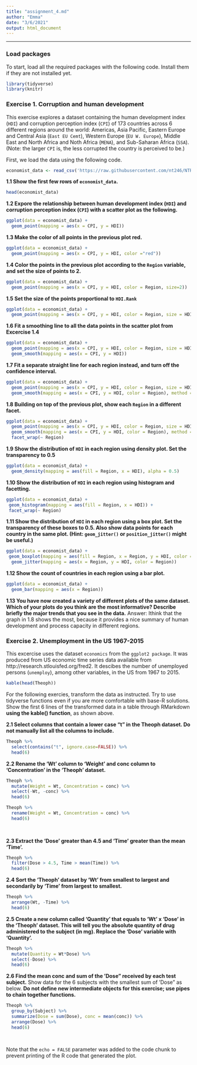 ```yaml
---
title: "assignment_4.md"
author: "Emma"
date: "3/6/2021"
output: html_document
---
```


---




### **Load packages**
To start, load all the required packages with the following code. Install them if they are not installed yet.

```r
library(tidyverse)
library(knitr)
```

### **Exercise 1. Corruption and human development**
This exercise explores a dataset containing the human development index (`HDI`) and corruption perception index (`CPI`) of 173 countries across 6 different regions around the world: Americas, Asia Pacific, Eastern Europe and Central Asia (`East EU Cemt`), Western Europe (`EU W. Europe`), Middle East and North Africa and Noth Africa (`MENA`), and Sub-Saharan Africa (`SSA`). (Note: the larger `CPI` is, the less corrupted the country is perceived to be.)


First, we load the data using the following code.
```r
economist_data <- read_csv('https://raw.githubusercontent.com/nt246/NTRES-6100-data-science/master/datasets/EconomistData.csv')
```
**1.1 Show the first few rows of `economist_data`.**

```r
head(economist_data)
```

**1.2 Expore the relationship between human development index (`HDI`) and corruption perception index (`CPI`) with a scatter plot as the following.**

```r
ggplot(data = economist_data) + 
  geom_point(mapping = aes(x = CPI, y = HDI)) 
```

**1.3 Make the color of all points in the previous plot red.**

```r
ggplot(data = economist_data) + 
  geom_point(mapping = aes(x = CPI, y = HDI, color ="red")) 
```

**1.4 Color the points in the previous plot according to the `Region` variable, and set the size of points to 2.**

```r
ggplot(data = economist_data) + 
  geom_point(mapping = aes(x = CPI, y = HDI, color = Region, size=2))
```

**1.5 Set the size of the points proportional to `HDI.Rank`**

```r
ggplot(data = economist_data) + 
  geom_point(mapping = aes(x = CPI, y = HDI, color = Region, size = HDI.Rank))
```

**1.6 Fit a smoothing line to all the data points in the scatter plot from Excercise 1.4**

```r
ggplot(data = economist_data) + 
  geom_point(mapping = aes(x = CPI, y = HDI, color = Region, size = HDI.Rank), shape = 16) +
  geom_smooth(mapping = aes(x = CPI, y = HDI))
```

**1.7 Fit a separate straight line for each region instead, and turn off the confidence interval.**

```r
ggplot(data = economist_data) + 
  geom_point(mapping = aes(x = CPI, y = HDI, color = Region, size = HDI.Rank), shape = 16) +
  geom_smooth(mapping = aes(x = CPI, y = HDI, color = Region), method = "lm", se = FALSE)

```


**1.8 Building on top of the previous plot, show each `Region` in a different facet.**
```r
ggplot(data = economist_data) + 
  geom_point(mapping = aes(x = CPI, y = HDI, color = Region, size = HDI.Rank), shape = 16) +
  geom_smooth(mapping = aes(x = CPI, y = HDI, color = Region), method = "lm", se = FALSE) +
  facet_wrap(~ Region)
```
**1.9 Show the distribution of `HDI` in each region using density plot. Set the transparency to 0.5**
```r
ggplot(data = economist_data) +
  geom_density(mapping = aes(fill = Region, x = HDI), alpha = 0.5)
```
**1.10 Show the distribution of `HDI` in each region using histogram and facetting.**
```r
ggplot(data = economist_data) +
 geom_histogram(mapping = aes(fill = Region, x = HDI)) +
 facet_wrap(~ Region)
```
**1.11 Show the distribution of `HDI` in each region using a box plot. Set the transparency of these boxes to 0.5. Also show data points for each country in the same plot. (Hint: `geom_jitter()` or `position_jitter()` might be useful.)**
```r
ggplot(data = economist_data) +
 geom_boxplot(mapping = aes(fill = Region, x = Region, y = HDI, color = Region), alpha = 0.5, outlier.shape = NA) +
  geom_jitter(mapping = aes(x = Region, y = HDI, color = Region))

```
**1.12 Show the count of countries in each region using a bar plot.**
```r
ggplot(data = economist_data) +
  geom_bar(mapping = aes(x = Region))
```
**1.13 You have now created a variety of different plots of the same dataset. Which of your plots do you think are the most informative? Describe briefly the major trends that you see in the data.**
Answer: Ithink that the graph in 1.8 shows the most, because it provides a nice summary of human development and process capacity in different regions.

### **Exercise 2. Unemployment in the US 1967-2015**
This excercise uses the dataset `economics` from the `ggplot2 package`. It was produced from US economic time series data available from http://research.stlouisfed.org/fred2. It descibes the number of unemployed persons (`unemploy`), among other variables, in the US from 1967 to 2015.
```r
kable(head(Theoph))
```
For the following exercies, transform the data as instructed. Try to use tidyverse functions even if you are more comfortable with base-R solutions. Show the first 6 lines of the transformed data in a table through RMarkdown **using the kable() function**, as shown above.

**2.1 Select columns that contain a lower case “t” in the Theoph dataset. Do not manually list all the columns to include.**

```r
Theoph %>%
  select(contains("t", ignore.case=FALSE)) %>%
  head(6) 
```

**2.2 Rename the 'Wt' column to 'Weight' and conc column to 'Concentration' in the 'Theoph' dataset.**

```r
Theoph %>%
  mutate(Weight = Wt, Concentration = conc) %>%
  select(-Wt, -conc) %>%
  head(6)

Theoph %>%
  rename(Weight = Wt, Concentration = conc) %>%
  head(6) 
 
  
```

**2.3 Extract the 'Dose' greater than 4.5 and 'Time' greater than the mean 'Time'.**

```r
Theoph %>%
  filter(Dose > 4.5, Time > mean(Time)) %>%
  head(6)

```

**2.4 Sort the 'Theoph' dataset by 'Wt' from smallest to largest and secondarily by 'Time' from largest to smallest.**

```r
Theoph %>%
  arrange(Wt, -Time) %>%
  head(6)

```

**2.5 Create a new column called 'Quantity' that equals to 'Wt' x 'Dose' in the 'Theoph' dataset. This will tell you the absolute quantity of drug administered to the subject (in mg). Replace the 'Dose' variable with 'Quantity'.**

```r
Theoph %>%
  mutate(Quantity = Wt*Dose) %>%
  select(-Dose) %>%
  head(6)
```

**2.6 Find the mean conc and sum of the 'Dose" received by each test subject.**
Show data for the 6 subjects with the smallest sum of 'Dose" as below. **Do not define new intermediate objects for this exercise; use pipes to chain together functions. **

```r
Theoph %>%
  group_by(Subject) %>%
  summarize(Dose = sum(Dose), conc = mean(conc)) %>%
  arrange(Dose) %>%
  head(6) 
  
```

```r

```

Note that the `echo = FALSE` parameter was added to the code chunk to prevent printing of the R code that generated the plot.
